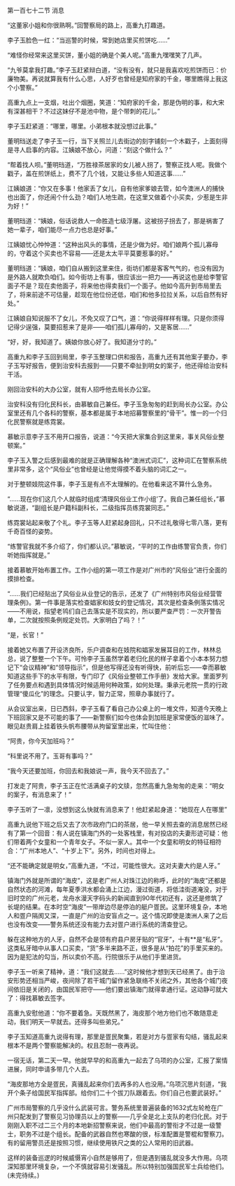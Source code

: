 

第一百七十二节 消息

“这董家小姐和你很熟啊。”回警察局的路上，高重九打趣道。

李子玉脸色一红：“当巡警的时候，常到她店里买煎饼吃……”

“难怪你经常来这里买饼，董小姐的确是个美人呢。”高重九嘿嘿笑了几声。

“九爷莫拿我打趣。”李子玉赶紧辩白道，“没有没有，就只是我喜欢吃煎饼而已：价廉物美。再说就算我有什么心思，人好歹也曾经是知府家的千金，哪里瞧得上我这个小警察。”

高重九点上一支烟，吐出个烟圈，笑道：“知府家的千金，那是伪明的事，和大宋有深甚相干？不过这妹仔不是池中物，是个带刺的花儿。”

李子玉赶紧道：“哪里，哪里。小弟根本就没想过此事。”

董明珰送走了李子玉一行，当下关照兰儿去街边的刻字铺刻一个木戳子，上面刻得是寻人启事的内容。江姨娘不放心，问道：“刻这个做什么？”

“帮着找人呗。”董明珰道，“万胜禄茶居家的女儿被人拐了，警察正找人呢。我做个戳子，盖在煎饼纸上，费不了几个钱，又能让多些人知道这事……”

江姨娘道：“你又在多事！他家丢了女儿，自有他家爹娘去管，如今澳洲人的捕快也出面了，你还闹个什么劲？咱们人地生疏，在这里又做着个小买卖，少惹是生非为好！”

董明珰道：“姨娘，俗话说救人一命胜造七级浮屠。这被拐子拐去了，那是祸害了她一辈子，咱们能尽一点力也总是好事。”

江姨娘忧心忡忡道：“这种出风头的事情，还是少做为好。咱们娘两个孤儿寡母的，守着这个买卖也不容易――还是太太平平莫要惹事的好。”

董明珰道：“姨娘，咱们自从搬到这里来住，街坊们都是客客气气的，也没有因为是外路人就欺负咱们。如今街坊上有事，很应该出一把力――再说这也是给李警官面子不是？现在卖他面子，将来他也得卖我们一个面子。他如今高升到市局里去了，将来前途不可估量，趁现在他位份还低，咱们和他多拉拉关系，以后自然有好处。”

江姨娘自知说服不了女儿，不免又叹了口气，道：“你说得样样有理。只是你须得记得少逞强，莫要招惹来了是非――咱们孤儿寡母的，又是客居……”

“好，好，我知道了。姨娘你放心好了。我知道分寸的。”

高重九和李子玉回到局里，李子玉整理口供和报告，高重九还有其他案子要办，李子玉写好报告，便到治安科去报到――只要不牵扯到明女的案子，他还得给治安科干活。

刚回治安科的大办公室，就有人招呼他去局长办公室。

治安科没有归化民科长，由慕敏自己兼任。李子玉急匆匆的赶到局长办公室。办公室里还有几个各科的警察，基本都是属于本地招募警察里的“骨干”。惟一的一个归化民警察就是练霓裳。

慕敏示意李子玉不用开口报告，说道：“今天把大家集合到这里来，事关风俗业整顿案。”

李子玉入警之后感到最难的就是正确理解各种“澳洲式词汇”，这种词汇在警察系统里非常多，这个“风俗业”也曾经是让他觉得摸不着头脑的词汇之一。

对于整顿妓院这件事，李子玉是有点不太理解的。在他看来这不算什么急务。

“……现在你们这几个人就临时组成‘清理风俗业工作小组’了。我自己兼任组长，”慕敏说道，“副组长是户籍科副科长，二级指挥员练霓裳同志。”

练霓裳站起来敬了个礼。李子玉等人赶紧起身回礼，只不过礼敬得七零八落，更有千奇百怪的姿势。

“练警官我就不多介绍了，你们都认识。”慕敏说，“平时的工作由练警官负责，你们听她指挥就是。”

接着慕敏开始布置工作。工作小组的第一项工作是对广州市的“风俗业”进行全面的摸排检查。

“……我们已经贴出了风俗业从业登记的告示，还发了《广州特别市风俗业经营管理条例》。第一件事是落实检查娼家和妓女的登记情况，其次是检查条例落实情况――不用说，指望老鸨们自己去落实是不现实的，所以要严查严罚：一次开警告单，二次就按照条例规定处罚。大家明白了吗？！”

“是，长官！”

接着她又布置了开设济良所，乐户调查和在妓院和娼家发展耳目的工作，林林总总，说了整整一个下午。可怜李子玉虽然学着老归化民的样子拿着个小本本努力想记下“会议精神”和“领导指示”，但是他写得还没有听得快，前听后忘――幸而慕敏知道这些手下的水平有限，专门印了《风俗业整顿工作手册》发给大家。里面罗列了任务要点和遇到具体情况时候适用何种政策，如何处理。秉承元老院一贯的行政管理“傻瓜化”的理念。只要认字，智力正常，照章办事就行了。

从会议室出来，日已西斜，李子玉看了看自己办公桌上的一堆文件，知道今天晚上下班回家又是不可能的事了――新警察们如今也体会到加班是家常便饭的滋味了。眼见赵贵肩上挂着铁头帆布腰带从拘留室里出来，忙叫住他：

“阿贵，你今天加班吗？”

“科里说不用了。玉哥有事吗？”

“我今天还要加班，你回去和我娘说一声，我今天不回去了。”

打发走了阿贵，李子玉正在忙活满桌子的文牍，忽然高重九急匆匆的走来：“明女的案子，有消息来了！”

李子玉听了一凛，没想到这么快就有消息来了！他赶紧起身道：“她现在人在哪里”

高重九说他下班之后又去了次市政府门口的茶居，他一早关照去查的消息居然已经有了第一个回音：有人说在镇海门外的一处客栈里，有对投店的夫妻形迹可疑：他们带着两个女童和一个青年女子。不似一家人。其中一个女童和明女的特征相符合：“广州本地人”、“十岁上下”。另外，时间也对得上。

“还不能确定就是明女，”高重九道，“不过，可能性很大。这对夫妻大约是人牙。”

镇海门外就是所谓的“海皮”，这是老广州人对珠江边的称呼，此时的“海皮”还都是自然状态的河滩，每年夏季洪水都会涌上江边，漫过街道，将低洼街道淹没，对于旧时空的广州元老，龙舟水漫天字码头的新闻直到90年代初还有，这还是修筑了长堤的结果。在本时空“海皮”一带岸边尽是停泊的艇户疍民。这里环境复杂，本地人和疍户隔阂又深，一直是广州的治安盲点之一。这个情况即使是澳洲人来了之后也没有改变――警务系统还没有能力去对疍户进行系统的清查登记。

躲在这种地方的人牙，自然不会是领有府县户房牙贴的“官牙”，十有**是“私牙”。这类私牙暗中从事人口买卖，“货”多半来路不正，很多是从“拍花”的手里买来的。因为是犯法的勾当，所以卖价不高。行院很乐于从他们手里进货。

李子玉一听来了精神，道：“我们这就去……”这时候他才想到天已经黑了。由于治安形势还相当严峻，夜间除了若干城门留作紧急联络不关闭之外，其他各个城门夜间依旧是关闭的，由国民军把守――他们要出镇海门就得拿通行证。这动静可就大了：得找慕敏去签字。

高重九安慰他道：“你不要着急。天既然黑了，海皮那个地方他们也不敢随意走动，我们明天一早就去。还得多叫些弟兄。”

李子玉知道高重九说得有理，那里是疍民聚集，若是对方与疍家有勾结，骚乱起来根本不是两个警察能解决的。权且忍耐一夜再说。

一宿无话，第二天一早。他就早早的和高重九一起去了乌项的办公室，汇报了案情进展，同时申请多带几个人去。

“海皮那地方全是疍民，真骚乱起来你们去再多的人也没用。”乌项沉思片刻道，“我开个条子给国民军指挥部。给你们二十个拔刀队跟着去。你们自己也要武装好。”

广州市局警察的几乎没什么武装可言。警务系统里普遍装备的1632式左轮枪在广州只配发到了警察见习协理员以上的警察――几乎全是北上支队的老归化民。对于刚刚入职不过二三个月的本地新招警察来说，他们中最高的警衔才不过是一级警士，职务不过是个组长。配备的武器自然也寒酸的很，标准配置是警棍和警察刀。有的留用警员还是按照习惯，继续使用铁尺之类的公人常用的旧武器。

这样的装备巡逻的时候威慑宵小自然是够用了，但是遇到骚乱就没多大作用。乌项深知那里环境复杂，一个不慎就容易引发骚乱。所以特别加强国民军士兵给他们。(未完待续。)

